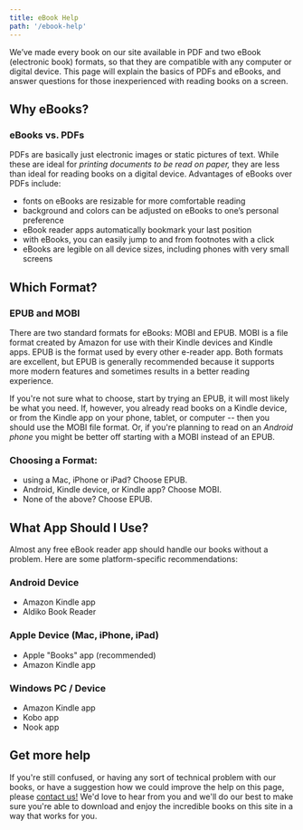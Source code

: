 ```yaml
---
title: eBook Help
path: '/ebook-help'
---
```


<Lead>
  We’ve made every book on our site available in PDF and two eBook (electronic book)
  formats, so that they are compatible with any computer or digital device. This page will
  explain the basics of PDFs and eBooks, and answer questions for those inexperienced with
  reading books on a screen.
</Lead>

## Why eBooks?

### eBooks vs. PDFs

PDFs are basically just electronic images or static pictures of text. While these are
ideal for _printing documents to be read on paper,_ they are less than ideal for reading
books on a digital device. Advantages of eBooks over PDFs include:

- fonts on eBooks are resizable for more comfortable reading
- background and colors can be adjusted on eBooks to one&rsquo;s personal preference
- eBook reader apps automatically bookmark your last position
- with eBooks, you can easily jump to and from footnotes with a click
- eBooks are legible on all device sizes, including phones with very small screens

## Which Format?

### EPUB and MOBI

There are two standard formats for eBooks: MOBI and EPUB. MOBI is a file format created by
Amazon for use with their Kindle devices and Kindle apps. EPUB is the format used by every
other e-reader app. Both formats are excellent, but EPUB is generally recommended because
it supports more modern features and sometimes results in a better reading experience.

If you're not sure what to choose, start by trying an EPUB, it will most likely be what
you need. If, however, you already read books on a Kindle device, or from the Kindle app
on your phone, tablet, or computer -- then you should use the MOBI file format. Or, if
you're planning to read on an _Android phone_ you might be better off starting with a MOBI
instead of an EPUB.

### Choosing a Format:

- using a Mac, iPhone or iPad? Choose EPUB.
- Android, Kindle device, or Kindle app? Choose MOBI.
- None of the above? Choose EPUB.

## What App Should I Use?

Almost any free eBook reader app should handle our books without a problem. Here are some
platform-specific recommendations:

### Android Device

- Amazon Kindle app
- Aldiko Book Reader

### Apple Device (Mac, iPhone, iPad)

- Apple "Books" app (recommended)
- Amazon Kindle app

### Windows PC / Device

- Amazon Kindle app
- Kobo app
- Nook app

## Get more help

If you're still confused, or having any sort of technical problem with our books, or have
a suggestion how we could improve the help on this page, please [contact us!](./contact)
We'd love to hear from you and we'll do our best to make sure you're able to download and
enjoy the incredible books on this site in a way that works for you.
